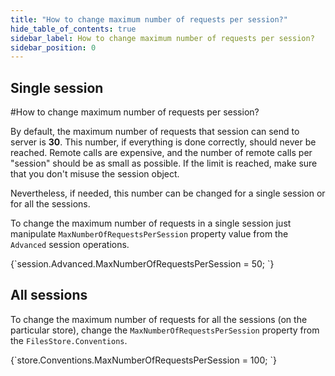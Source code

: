 ---
title: "How to change maximum number of requests per session?"
hide_table_of_contents: true
sidebar_label: How to change maximum number of requests per session?
sidebar_position: 0
---




## Single session
<LanguageSwitcher supportedLanguages={supportedLanguages} />
<LanguageContent language="csharp">
#How to change maximum number of requests per session?

By default, the maximum number of requests that session can send to server is **30**. This number, if everything is done correctly, should never be reached. Remote calls are expensive, and the number of remote calls per "session" should be as small as possible. If the limit is reached, make sure that you don't misuse the session object.

Nevertheless, if needed, this number can be changed for a single session or for all the sessions.



To change the maximum number of requests in a single session just manipulate `MaxNumberOfRequestsPerSession` property value from the `Advanced` session operations.

<TabItem value="max_requests_1" label="max_requests_1">
<CodeBlock language="csharp">
{`session.Advanced.MaxNumberOfRequestsPerSession = 50;
`}
</CodeBlock>
</TabItem>

## All sessions

To change the maximum number of requests for all the sessions (on the particular store), change the `MaxNumberOfRequestsPerSession` property from the `FilesStore.Conventions`.

<TabItem value="max_requests_2" label="max_requests_2">
<CodeBlock language="csharp">
{`store.Conventions.MaxNumberOfRequestsPerSession = 100;
`}
</CodeBlock>
</TabItem>

</LanguageContent>

<!---

-->